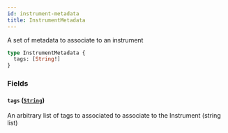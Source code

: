 ```yaml
---
id: instrument-metadata
title: InstrumentMetadata
---
```



A set of metadata to associate to an instrument

```graphql
type InstrumentMetadata {
  tags: [String!]
}
```


### Fields

#### `tags` ([`String`](/docs/v0.47/graphql/scalars/string))

An arbitrary list of tags to associated to associate to the Instrument (string list)




